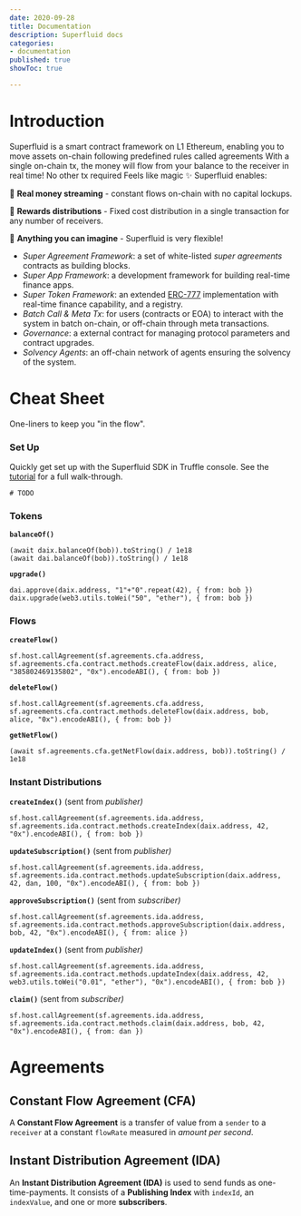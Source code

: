 ```yaml
---
date: 2020-09-28
title: Documentation
description: Superfluid docs
categories:
- documentation
published: true
showToc: true

---
```

# Introduction

Superfluid is a smart contract framework on L1 Ethereum, enabling you to move assets on-chain following predefined rules called agreements With a single on-chain tx, the money will flow from your balance to the receiver in real time! No other tx required Feels like magic ✨ Superfluid enables:

💸 **Real money streaming** - constant flows on-chain with no capital lockups.

🎁 **Rewards distributions** - Fixed cost distribution in a single transaction for any number of receivers.

🔮 **Anything you can imagine** - Superfluid is very flexible!

* _Super Agreement Framework_: a set of white-listed _super agreements_ contracts as building blocks.
* _Super App Framework_: a development framework for building real-time finance apps.
* _Super Token Framework_: an extended [ERC-777](https://eips.ethereum.org/EIPS/eip-777) implementation with real-time finance capability, and a registry.
* _Batch Call & Meta Tx_: for users (contracts or EOA) to interact with the system in batch on-chain, or off-chain through meta transactions.
* _Governance_: a external contract for managing protocol parameters and contract upgrades.
* _Solvency Agents_: an off-chain network of agents ensuring the solvency of the system.

# Cheat Sheet

One-liners to keep you "in the flow".

### Set Up

Quickly get set up with the Superfluid SDK in Truffle console. See the [tutorial](/tutorial/create-a-flow) for a full walk-through.

    # TODO

### Tokens

**`balanceOf()`**

    (await daix.balanceOf(bob)).toString() / 1e18
    (await dai.balanceOf(bob)).toString() / 1e18

**`upgrade()`**

    dai.approve(daix.address, "1"+"0".repeat(42), { from: bob })
    daix.upgrade(web3.utils.toWei("50", "ether"), { from: bob })

### Flows

**`createFlow()`**

    sf.host.callAgreement(sf.agreements.cfa.address, sf.agreements.cfa.contract.methods.createFlow(daix.address, alice, "385802469135802", "0x").encodeABI(), { from: bob })

**`deleteFlow()`**

    sf.host.callAgreement(sf.agreements.cfa.address, sf.agreements.cfa.contract.methods.deleteFlow(daix.address, bob, alice, "0x").encodeABI(), { from: bob })

**`getNetFlow()`**

    (await sf.agreements.cfa.getNetFlow(daix.address, bob)).toString() / 1e18

### Instant Distributions

**`createIndex()`** (sent from _publisher)_

    sf.host.callAgreement(sf.agreements.ida.address, sf.agreements.ida.contract.methods.createIndex(daix.address, 42, "0x").encodeABI(), { from: bob })

**`updateSubscription()`** (sent from _publisher)_

    sf.host.callAgreement(sf.agreements.ida.address, sf.agreements.ida.contract.methods.updateSubscription(daix.address, 42, dan, 100, "0x").encodeABI(), { from: bob })

**`approveSubscription()`** (sent from _subscriber)_

    sf.host.callAgreement(sf.agreements.ida.address, sf.agreements.ida.contract.methods.approveSubscription(daix.address, bob, 42, "0x").encodeABI(), { from: alice })

**`updateIndex()`** (sent from _publisher)_

    sf.host.callAgreement(sf.agreements.ida.address, sf.agreements.ida.contract.methods.updateIndex(daix.address, 42, web3.utils.toWei("0.01", "ether"), "0x").encodeABI(), { from: bob })

**`claim()`** (sent from _subscriber)_

    sf.host.callAgreement(sf.agreements.ida.address, sf.agreements.ida.contract.methods.claim(daix.address, bob, 42, "0x").encodeABI(), { from: dan })

# Agreements

## Constant Flow Agreement (CFA)

A **Constant Flow Agreement** is a transfer of value from a `sender` to a `receiver` at a constant `flowRate` measured in _amount per second_.

## Instant Distribution Agreement (IDA)

An **Instant Distribution Agreement (IDA)** is used to send funds as one-time-payments. It consists of a **Publishing Index** with `indexId`, an `indexValue`, and one or more **subscribers**.
